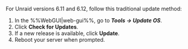For Unraid versions 6.11 and 6.12, follow this traditional update method:

1. In the %%WebGUI|web-gui%%, go to ***Tools → Update OS***.
2. Click **Check for Updates**.
3. If a new release is available, click **Update**.
4. Reboot your server when prompted.
